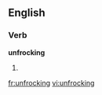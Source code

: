 ==English==

===Verb===
'''unfrocking'''

# {{present participle of|[[unfrock]]}}

[[fr:unfrocking]]
[[vi:unfrocking]]